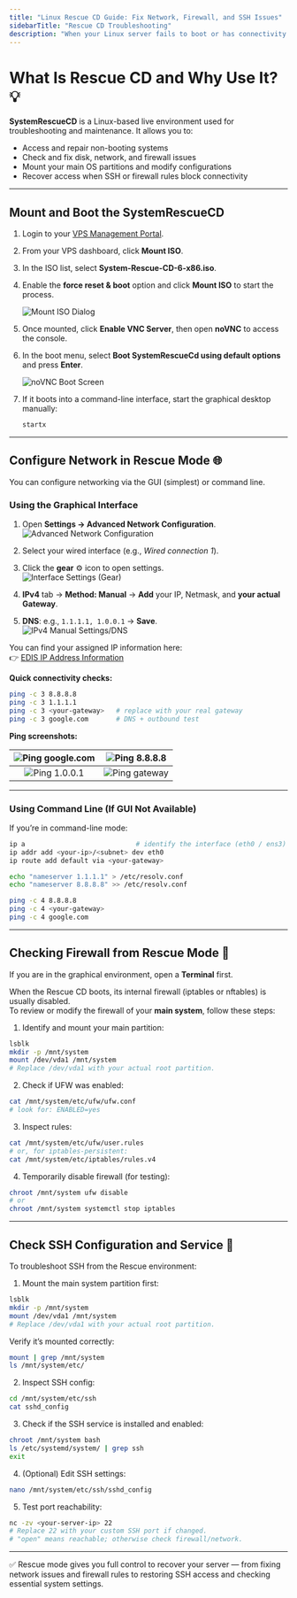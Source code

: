 ```yaml
---
title: "Linux Rescue CD Guide: Fix Network, Firewall, and SSH Issues"
sidebarTitle: "Rescue CD Troubleshooting"
description: "When your Linux server fails to boot or has connectivity problems, the SystemRescueCD can help you recover, troubleshoot, and fix network or firewall misconfigurations easily."
---
```


# What Is Rescue CD and Why Use It? 💡

**SystemRescueCD** is a Linux-based live environment used for troubleshooting and maintenance. It allows you to:
- Access and repair non-booting systems  
- Check and fix disk, network, and firewall issues  
- Mount your main OS partitions and modify configurations  
- Recover access when SSH or firewall rules block connectivity  

---

## Mount and Boot the SystemRescueCD

1. Login to your [VPS Management Portal](https://manage.edisglobal.com/clientarea.php).  
2. From your VPS dashboard, click **Mount ISO**.  
3. In the ISO list, select **System-Rescue-CD-6-x86.iso**.  
4. Enable the **force reset & boot** option and click **Mount ISO** to start the process.  

   ![Mount ISO Dialog](/assets/Ijip8O_qmSgr6LR-nJvf5_sysrescuecd1.png)

5. Once mounted, click **Enable VNC Server**, then open **noVNC** to access the console.  
6. In the boot menu, select **Boot SystemRescueCd using default options** and press **Enter**.  

   ![noVNC Boot Screen](/assets/vg4lijwNdjgyOUDN05SQD_sysrescuecd2.png)

7. If it boots into a command-line interface, start the graphical desktop manually:

   ```bash
   startx
---

## Configure Network in Rescue Mode 🌐

You can configure networking via the GUI (simplest) or command line.

### Using the Graphical Interface

1. Open **Settings → Advanced Network Configuration**.  
![Advanced Network Configuration](/assets/AdvancedNetworkConfiguration.png)

2. Select your wired interface (e.g., *Wired connection 1*).  

3. Click the **gear** ⚙️ icon to open settings.  
![Interface Settings (Gear)](/assets/InterfaceSettings(Gear).png)

4. **IPv4** tab → **Method: Manual** → **Add** your IP, Netmask, and **your actual Gateway**.  

5. **DNS**: e.g., `1.1.1.1, 1.0.0.1` → **Save**.  
![IPv4 Manual Settings/DNS](/assets/IPv4ManualSettingsandDNS.png)

You can find your assigned IP information here:  
👉 [EDIS IP Address Information](https://docs.edisglobal.com/vps-management/ip-address-information)

**Quick connectivity checks:**

~~~bash
ping -c 3 8.8.8.8
ping -c 3 1.1.1.1
ping -c 3 <your-gateway>   # replace with your real gateway
ping -c 3 google.com       # DNS + outbound test
~~~

**Ping screenshots:**

| ![Ping google.com](/assets/pinggoogle.png) | ![Ping 8.8.8.8](/assets/ping8-8-8-8.png) |
|:--:|:--:|
| ![Ping 1.0.0.1](/assets/ping1-0-0-1.png) | ![Ping gateway](/assets/pinggateway.png) |

---

### Using Command Line (If GUI Not Available)

If you’re in command-line mode:

~~~bash
ip a                            # identify the interface (eth0 / ens3)
ip addr add <your-ip>/<subnet> dev eth0
ip route add default via <your-gateway>

echo "nameserver 1.1.1.1" > /etc/resolv.conf
echo "nameserver 8.8.8.8" >> /etc/resolv.conf

ping -c 4 8.8.8.8
ping -c 4 <your-gateway>
ping -c 4 google.com
~~~

---

## Checking Firewall from Rescue Mode 🧱

If you are in the graphical environment, open a **Terminal** first.

When the Rescue CD boots, its internal firewall (iptables or nftables) is usually disabled.  
To review or modify the firewall of your **main system**, follow these steps:

1. Identify and mount your main partition:
~~~bash
lsblk
mkdir -p /mnt/system
mount /dev/vda1 /mnt/system
# Replace /dev/vda1 with your actual root partition.
~~~

2. Check if UFW was enabled:
~~~bash
cat /mnt/system/etc/ufw/ufw.conf
# look for: ENABLED=yes
~~~

3. Inspect rules:
~~~bash
cat /mnt/system/etc/ufw/user.rules
# or, for iptables-persistent:
cat /mnt/system/etc/iptables/rules.v4
~~~

4. Temporarily disable firewall (for testing):
~~~bash
chroot /mnt/system ufw disable
# or
chroot /mnt/system systemctl stop iptables
~~~

---

## Check SSH Configuration and Service 🔐

To troubleshoot SSH from the Rescue environment:

1. Mount the main system partition first:
~~~bash
lsblk
mkdir -p /mnt/system
mount /dev/vda1 /mnt/system
# Replace /dev/vda1 with your actual root partition.
~~~

Verify it’s mounted correctly:
~~~bash
mount | grep /mnt/system
ls /mnt/system/etc/
~~~

2. Inspect SSH config:
~~~bash
cd /mnt/system/etc/ssh
cat sshd_config
~~~

3. Check if the SSH service is installed and enabled:
~~~bash
chroot /mnt/system bash
ls /etc/systemd/system/ | grep ssh
exit
~~~

4. (Optional) Edit SSH settings:
~~~bash
nano /mnt/system/etc/ssh/sshd_config
~~~

5. Test port reachability:
~~~bash
nc -zv <your-server-ip> 22
# Replace 22 with your custom SSH port if changed.
# "open" means reachable; otherwise check firewall/network.
~~~

---

✅ Rescue mode gives you full control to recover your server — from fixing network issues and firewall rules to restoring SSH access and checking essential system settings.
